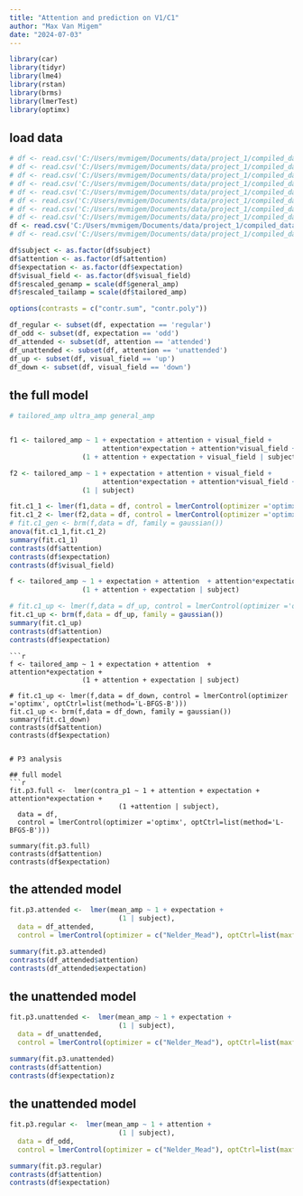 ```yaml
---
title: "Attention and prediction on V1/C1"
author: "Max Van Migem"
date: "2024-07-03"
---
```


```r
library(car)
library(tidyr)
library(lme4)
library(rstan)
library(brms)
library(lmerTest)
library(optimx)

```

## load data

```r
# df <- read.csv('C:/Users/mvmigem/Documents/data/project_1/compiled_dataframes/p3_df.csv')
# df <- read.csv('C:/Users/mvmigem/Documents/data/project_1/compiled_dataframes/c1_long_df.csv')
# df <- read.csv('C:/Users/mvmigem/Documents/data/project_1/compiled_dataframes/c1_long_nosubset_df.csv')
# df <- read.csv('C:/Users/mvmigem/Documents/data/project_1/compiled_dataframes/c1_galat_long_df.csv')
# df <- read.csv('C:/Users/mvmigem/Documents/data/project_1/compiled_dataframes/c1_oc_fix_df.csv')
# df <- read.csv('C:/Users/mvmigem/Documents/data/project_1/compiled_dataframes/c1_oc_var_df.csv')
# df <- read.csv('C:/Users/mvmigem/Documents/data/project_1/compiled_dataframes/p3a_oc_df.csv')
# df <- read.csv('C:/Users/mvmigem/Documents/data/project_1/compiled_dataframes/p3b_oc_df.csv')
df <- read.csv('C:/Users/mvmigem/Documents/data/project_1/compiled_dataframes/p1_oc_df.csv')
# df <- read.csv('C:/Users/mvmigem/Documents/data/project_1/compiled_dataframes/p2_oc_df.csv')

```
```r
df$subject <- as.factor(df$subject)
df$attention <- as.factor(df$attention)
df$expectation <- as.factor(df$expectation)
df$visual_field <- as.factor(df$visual_field)
df$rescaled_genamp = scale(df$general_amp)
df$rescaled_tailamp = scale(df$tailored_amp)

options(contrasts = c("contr.sum", "contr.poly"))

df_regular <- subset(df, expectation == 'regular')
df_odd <- subset(df, expectation == 'odd')
df_attended <- subset(df, attention == 'attended')
df_unattended <- subset(df, attention == 'unattended')
df_up <- subset(df, visual_field == 'up')
df_down <- subset(df, visual_field == 'down')
```

## the full model
```r
# tailored_amp ultra_amp general_amp


f1 <- tailored_amp ~ 1 + expectation + attention + visual_field + 
                       attention*expectation + attention*visual_field + expectation*visual_field +
                  (1 + attention + expectation + visual_field | subject)

f2 <- tailored_amp ~ 1 + expectation + attention + visual_field + 
                       attention*expectation + attention*visual_field + expectation*visual_field +
                  (1 | subject)

fit.c1_1 <- lmer(f1,data = df, control = lmerControl(optimizer ='optimx', optCtrl=list(method='L-BFGS-B')))
fit.c1_2 <- lmer(f2,data = df, control = lmerControl(optimizer ='optimx', optCtrl=list(method='L-BFGS-B')))
# fit.c1_gen <- brm(f,data = df, family = gaussian())
anova(fit.c1_1,fit.c1_2)
summary(fit.c1_1)
contrasts(df$attention)
contrasts(df$expectation)
contrasts(df$visual_field)
```
```r
f <- tailored_amp ~ 1 + expectation + attention  + attention*expectation +
                  (1 + attention + expectation | subject)

# fit.c1_up <- lmer(f,data = df_up, control = lmerControl(optimizer ='optimx', optCtrl=list(method='L-BFGS-B')))
fit.c1_up <- brm(f,data = df_up, family = gaussian())
summary(fit.c1_up)
contrasts(df$attention)
contrasts(df$expectation)
```
```
```r
f <- tailored_amp ~ 1 + expectation + attention  + attention*expectation +
                  (1 + attention + expectation | subject)

# fit.c1_up <- lmer(f,data = df_down, control = lmerControl(optimizer ='optimx', optCtrl=list(method='L-BFGS-B')))
fit.c1_up <- brm(f,data = df_down, family = gaussian())
summary(fit.c1_down)
contrasts(df$attention)
contrasts(df$expectation)
```
```

# P3 analysis

## full model
```r
fit.p3.full <-  lmer(contra_p1 ~ 1 + attention + expectation + attention*expectation +
                           (1 +attention | subject),
  data = df, 
  control = lmerControl(optimizer ='optimx', optCtrl=list(method='L-BFGS-B')))

summary(fit.p3.full)
contrasts(df$attention)
contrasts(df$expectation)
```

## the attended model
```r
fit.p3.attended <-  lmer(mean_amp ~ 1 + expectation +
                           (1 | subject),
  data = df_attended, 
  control = lmerControl(optimizer = c("Nelder_Mead"), optCtrl=list(maxfun=2e6)))

summary(fit.p3.attended)
contrasts(df_attended$attention)
contrasts(df_attended$expectation)
```

## the unattended model
```r
fit.p3.unattended <-  lmer(mean_amp ~ 1 + expectation +
                           (1 | subject),
  data = df_unattended, 
  control = lmerControl(optimizer = c("Nelder_Mead"), optCtrl=list(maxfun=2e6)))

summary(fit.p3.unattended)
contrasts(df$attention)
contrasts(df$expectation)z

```

## the unattended model
```r
fit.p3.regular <-  lmer(mean_amp ~ 1 + attention +
                           (1 | subject),
  data = df_odd, 
  control = lmerControl(optimizer = c("Nelder_Mead"), optCtrl=list(maxfun=2e6)))

summary(fit.p3.regular)
contrasts(df$attention)
contrasts(df$expectation)

```
